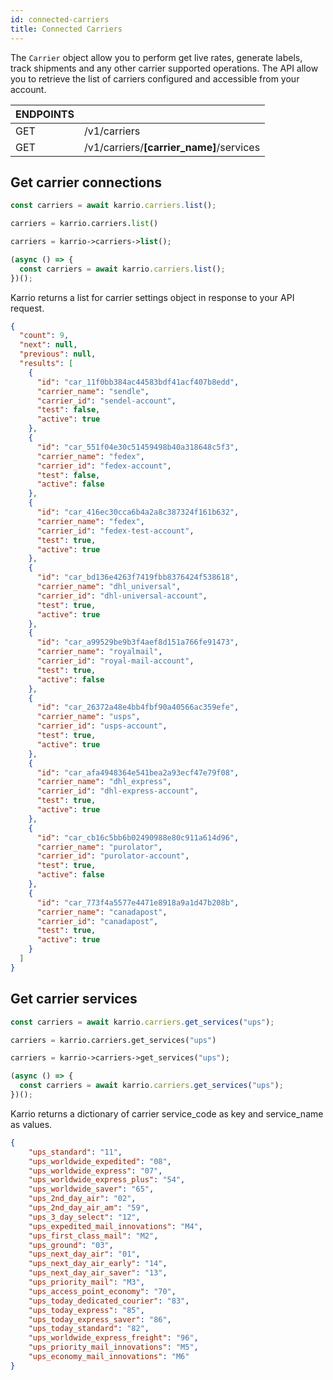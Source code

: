 ```yaml
---
id: connected-carriers
title: Connected Carriers
---
```


The `Carrier` object allow you to perform get live rates, generate labels,
track shipments and any other carrier supported operations. The API allow you to
retrieve the list of carriers configured and accessible from your account.


<div id="tailwind">
  <table className="table-auto">
    <thead>
      <tr>
        <th>ENDPOINTS</th>
        <th></th>
      </tr>
    </thead>
    <tbody>
      <tr>
        <td>GET</td>
        <td>/v1/carriers</td>
      </tr>
      <tr>
        <td>GET</td>
        <td>/v1/carriers/<strong>[carrier_name]</strong>/services</td>
      </tr>
    </tbody>
  </table>
</div>

## Get carrier connections

<div id="tabs">
<Tabs>
<TabItem value="node" label="Node">

```javascript
const carriers = await karrio.carriers.list();
```

</TabItem>
<TabItem value="python" label="Python">

```python
carriers = karrio.carriers.list()
```

</TabItem>
<TabItem value="php" label="PHP">

```php
carriers = karrio->carriers->list();
```

</TabItem>
<TabItem value="js" label="Javascript">

```javascript
(async () => {
  const carriers = await karrio.carriers.list();
})();
```

</TabItem>
</Tabs>
</div>

Karrio returns a list for carrier settings object in response to your API request.

<div id="tabs">

```json
{
  "count": 9,
  "next": null,
  "previous": null,
  "results": [
    {
      "id": "car_11f0bb384ac44583bdf41acf407b8edd",
      "carrier_name": "sendle",
      "carrier_id": "sendel-account",
      "test": false,
      "active": true
    },
    {
      "id": "car_551f04e30c51459498b40a318648c5f3",
      "carrier_name": "fedex",
      "carrier_id": "fedex-account",
      "test": false,
      "active": false
    },
    {
      "id": "car_416ec30cca6b4a2a8c387324f161b632",
      "carrier_name": "fedex",
      "carrier_id": "fedex-test-account",
      "test": true,
      "active": true
    },
    {
      "id": "car_bd136e4263f7419fbb8376424f538618",
      "carrier_name": "dhl_universal",
      "carrier_id": "dhl-universal-account",
      "test": true,
      "active": true
    },
    {
      "id": "car_a99529be9b3f4aef8d151a766fe91473",
      "carrier_name": "royalmail",
      "carrier_id": "royal-mail-account",
      "test": true,
      "active": false
    },
    {
      "id": "car_26372a48e4bb4fbf90a40566ac359efe",
      "carrier_name": "usps",
      "carrier_id": "usps-account",
      "test": true,
      "active": true
    },
    {
      "id": "car_afa4948364e541bea2a93ecf47e79f08",
      "carrier_name": "dhl_express",
      "carrier_id": "dhl-express-account",
      "test": true,
      "active": true
    },
    {
      "id": "car_cb16c5bb6b02490988e80c911a614d96",
      "carrier_name": "purolator",
      "carrier_id": "purolator-account",
      "test": true,
      "active": false
    },
    {
      "id": "car_773f4a5577e4471e8918a9a1d47b208b",
      "carrier_name": "canadapost",
      "carrier_id": "canadapost",
      "test": true,
      "active": true
    }
  ]
}
```

</div>



## Get carrier services

<div id="tabs">
<Tabs>
<TabItem value="node" label="Node">

```javascript
const carriers = await karrio.carriers.get_services("ups");
```

</TabItem>
<TabItem value="python" label="Python">

```python
carriers = karrio.carriers.get_services("ups")
```

</TabItem>
<TabItem value="php" label="PHP">

```php
carriers = karrio->carriers->get_services("ups");
```

</TabItem>
<TabItem value="js" label="Javascript">

```javascript
(async () => {
  const carriers = await karrio.carriers.get_services("ups");
})();
```

</TabItem>
</Tabs>
</div>

Karrio returns a dictionary of carrier service_code as key and
service_name as values.

<div id="tabs">

```json
{
	"ups_standard": "11",
	"ups_worldwide_expedited": "08",
	"ups_worldwide_express": "07",
	"ups_worldwide_express_plus": "54",
	"ups_worldwide_saver": "65",
	"ups_2nd_day_air": "02",
	"ups_2nd_day_air_am": "59",
	"ups_3_day_select": "12",
	"ups_expedited_mail_innovations": "M4",
	"ups_first_class_mail": "M2",
	"ups_ground": "03",
	"ups_next_day_air": "01",
	"ups_next_day_air_early": "14",
	"ups_next_day_air_saver": "13",
	"ups_priority_mail": "M3",
	"ups_access_point_economy": "70",
	"ups_today_dedicated_courier": "83",
	"ups_today_express": "85",
	"ups_today_express_saver": "86",
	"ups_today_standard": "82",
	"ups_worldwide_express_freight": "96",
	"ups_priority_mail_innovations": "M5",
	"ups_economy_mail_innovations": "M6"
}
```

</div>


